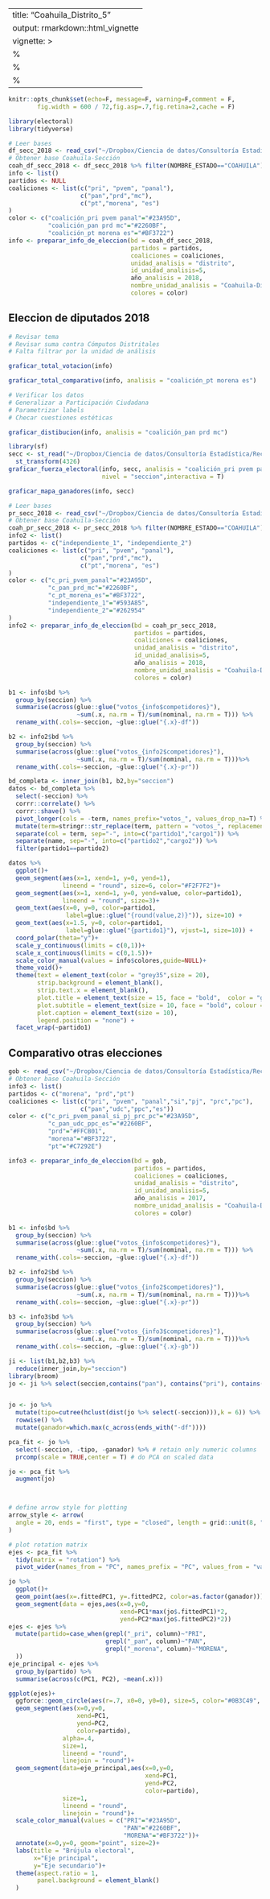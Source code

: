 ---
title: "Coahuila_Distrito_5"
output: rmarkdown::html_vignette
vignette: >
%\VignetteIndexEntry{Coahuila_Distrito_5}
  %\VignetteEngine{knitr::rmarkdown}
  %\VignetteEncoding{UTF-8}
  ---
```r
knitr::opts_chunk$set(echo=F, message=F, warning=F,comment = F,
        fig.width = 600 / 72,fig.asp=.7,fig.retina=2,cache = F)
```

```r
library(electoral)
library(tidyverse)
```


```r
# Leer bases
df_secc_2018 <- read_csv("~/Dropbox/Ciencia de datos/Consultoría Estadística/Recursos/Externos/INE/Bases de datos/2018/Federal/Diputados Fed_2018_casilla.csv")
# Obtener base Coahuila-Sección
coah_df_secc_2018 <- df_secc_2018 %>% filter(NOMBRE_ESTADO=="COAHUILA")
info <- list()
partidos <- NULL
coaliciones <- list(c("pri", "pvem", "panal"),
                    c("pan","prd","mc"),
                    c("pt","morena", "es")
)
color <- c("coalición_pri pvem panal"="#23A95D",  
           "coalición_pan prd mc"="#2260BF",
           "coalición_pt morena es"="#BF3722")
info <- preparar_info_de_eleccion(bd = coah_df_secc_2018,
                                  partidos = partidos,
                                  coaliciones = coaliciones,
                                  unidad_analisis = "distrito",
                                  id_unidad_analisis=5,
                                  año_analisis = 2018,
                                  nombre_unidad_analisis = "Coahuila-Distrito Federal V",
                                  colores = color)
```

## Eleccion de diputados 2018

```r
# Revisar tema
# Revisar suma contra Cómputos Distritales
# Falta filtrar por la unidad de análisis

graficar_total_votacion(info)

```

```r
graficar_total_comparativo(info, analisis = "coalición_pt morena es")
```

```r
# Verificar los datos
# Generalizar a Participación Ciudadana
# Parametrizar labels
# Checar cuestiones estéticas

graficar_distibucion(info, analisis = "coalición_pan prd mc")
```

```r
library(sf)
secc <- st_read("~/Dropbox/Ciencia de datos/Consultoría Estadística/Recursos/Externos/INE/SHP/2017/05 - Coahuila/SECCION.shp", stringsAsFactors = FALSE, quiet = TRUE) %>%
  st_transform(4326) 
graficar_fuerza_electoral(info, secc, analisis = "coalición_pri pvem panal",
                          nivel = "seccion",interactiva = T)

```

```r
graficar_mapa_ganadores(info, secc)
```

```r
# Leer bases
pr_secc_2018 <- read_csv("~/Dropbox/Ciencia de datos/Consultoría Estadística/Recursos/Externos/INE/Bases de datos/2018/Federal/Presidencia_2018_casilla.csv")
# Obtener base Coahuila-Sección
coah_pr_secc_2018 <- pr_secc_2018 %>% filter(NOMBRE_ESTADO=="COAHUILA")
info2 <- list()
partidos <- c("independiente_1", "independiente_2")
coaliciones <- list(c("pri", "pvem", "panal"),
                    c("pan","prd","mc"),
                    c("pt","morena", "es")
)
color <- c("c_pri_pvem_panal"="#23A95D",  
           "c_pan_prd_mc"="#2260BF",
           "c_pt_morena_es"="#BF3722",
           "independiente_1"="#593A85",
           "independiente_2"="#262954"
)
info2 <- preparar_info_de_eleccion(bd = coah_pr_secc_2018,
                                   partidos = partidos,
                                   coaliciones = coaliciones,
                                   unidad_analisis = "distrito",
                                   id_unidad_analisis=5,
                                   año_analisis = 2018,
                                   nombre_unidad_analisis = "Coahuila-Distrito Federal V",
                                   colores = color)
```

```r
b1 <- info$bd %>% 
  group_by(seccion) %>% 
  summarise(across(glue::glue("votos_{info$competidores}"),
                   ~sum(.x, na.rm = T)/sum(nominal, na.rm = T))) %>% 
  rename_with(.cols=-seccion, ~glue::glue("{.x}-df"))

b2 <- info2$bd %>% 
  group_by(seccion) %>% 
  summarise(across(glue::glue("votos_{info2$competidores}"),
                   ~sum(.x, na.rm = T)/sum(nominal, na.rm = T)))%>% 
  rename_with(.cols=-seccion, ~glue::glue("{.x}-pr"))

bd_completa <- inner_join(b1, b2,by="seccion")
datos <- bd_completa %>% 
  select(-seccion) %>% 
  corrr::correlate() %>% 
  corrr::shave() %>% 
  pivot_longer(cols = -term, names_prefix="votos_", values_drop_na=T) %>% 
  mutate(term=stringr::str_replace(term, pattern = "votos_", replacement = "")) %>% 
  separate(col = term, sep="-", into=c("partido1","cargo1")) %>% 
  separate(name, sep="-", into=c("partido2","cargo2")) %>% 
  filter(partido1==partido2)

datos %>% 
  ggplot()+
  geom_segment(aes(x=1, xend=1, y=0, yend=1),
               lineend = "round", size=6, color="#F2F7F2")+
  geom_segment(aes(x=1, xend=1, y=0, yend=value, color=partido1),
               lineend = "round", size=3)+
  geom_text(aes(x=0, y=0, color=partido1,
                label=glue::glue("{round(value,2)}")), size=10) +
  geom_text(aes(x=1.5, y=0, color=partido1,
                label=glue::glue("{partido1}"), vjust=1, size=10)) +
  coord_polar(theta="y")+
  scale_y_continuous(limits = c(0,1))+
  scale_x_continuous(limits = c(0,1.5))+
  scale_color_manual(values = info$colores,guide=NULL)+
  theme_void()+
  theme(text = element_text(color = "grey35",size = 20),
        strip.background = element_blank(),
        strip.text.x = element_blank(),
        plot.title = element_text(size = 15, face = "bold",  color = "grey35"),
        plot.subtitle = element_text(size = 10, face = "bold", colour = "#666666"),
        plot.caption = element_text(size = 10),
        legend.position = "none") +
  facet_wrap(~partido1)

```

## Comparativo otras elecciones

```r
gob <- read_csv("~/Dropbox/Ciencia de datos/Consultoría Estadística/Recursos/Externos/INE/Bases de datos/2017/Gobernador/coahuila_gob_2017_seccion.csv")
# Obtener base Coahuila-Sección
info3 <- list()
partidos <- c("morena", "prd","pt")
coaliciones <- list(c("pri", "pvem", "panal","si","pj", "prc","pc"),
                    c("pan","udc","ppc","es"))
color <- c("c_pri_pvem_panal_si_pj_prc_pc"="#23A95D",  
           "c_pan_udc_ppc_es"="#2260BF",
           "prd"="#FFCB01",
           "morena"="#BF3722",
           "pt"="#C7292E")

info3 <- preparar_info_de_eleccion(bd = gob,
                                   partidos = partidos,
                                   coaliciones = coaliciones,
                                   unidad_analisis = "distrito",
                                   id_unidad_analisis=5,
                                   año_analisis = 2017,
                                   nombre_unidad_analisis = "Coahuila-Distrito Federal V",
                                   colores = color)
```

```r
b1 <- info$bd %>% 
  group_by(seccion) %>% 
  summarise(across(glue::glue("votos_{info$competidores}"),
                   ~sum(.x, na.rm = T)/sum(nominal, na.rm = T))) %>% 
  rename_with(.cols=-seccion, ~glue::glue("{.x}-df"))

b2 <- info2$bd %>% 
  group_by(seccion) %>% 
  summarise(across(glue::glue("votos_{info2$competidores}"),
                   ~sum(.x, na.rm = T)/sum(nominal, na.rm = T)))%>% 
  rename_with(.cols=-seccion, ~glue::glue("{.x}-pr"))

b3 <- info3$bd %>% 
  group_by(seccion) %>% 
  summarise(across(glue::glue("votos_{info3$competidores}"),
                   ~sum(.x, na.rm = T)/sum(nominal, na.rm = T)))%>% 
  rename_with(.cols=-seccion, ~glue::glue("{.x}-gb"))

ji <- list(b1,b2,b3) %>% 
  reduce(inner_join,by="seccion")
library(broom)
jo <- ji %>% select(seccion,contains("pan"), contains("pri"), contains("morena"))


jo <- jo %>% 
  mutate(tipo=cutree(hclust(dist(jo %>% select(-seccion))),k = 6)) %>% 
  rowwise() %>% 
  mutate(ganador=which.max(c_across(ends_with("-df"))))

pca_fit <- jo %>% 
  select(-seccion, -tipo, -ganador) %>% # retain only numeric columns
  prcomp(scale = TRUE,center = T) # do PCA on scaled data

jo <- pca_fit %>%
  augment(jo) 



# define arrow style for plotting
arrow_style <- arrow(
  angle = 20, ends = "first", type = "closed", length = grid::unit(8, "pt")
)

# plot rotation matrix
ejes <- pca_fit %>%
  tidy(matrix = "rotation") %>% 
  pivot_wider(names_from = "PC", names_prefix = "PC", values_from = "value") 

jo %>% 
  ggplot()+
  geom_point(aes(x=.fittedPC1, y=.fittedPC2, color=as.factor(ganador)))+
  geom_segment(data = ejes,aes(x=0,y=0,
                               xend=PC1*max(jo$.fittedPC1)*2,
                               yend=PC2*max(jo$.fittedPC2)*2))
ejes <- ejes %>% 
  mutate(partido=case_when(grepl("_pri", column)~"PRI",
                           grepl("_pan", column)~"PAN",
                           grepl("_morena", column)~"MORENA",
  )) 
eje_principal <- ejes %>% 
  group_by(partido) %>% 
  summarise(across(c(PC1, PC2), ~mean(.x)))

ggplot(ejes)+
  ggforce::geom_circle(aes(r=.7, x0=0, y0=0), size=5, color="#0B3C49", fill="#F2F7F2")+
  geom_segment(aes(x=0,y=0,
                   xend=PC1,
                   yend=PC2, 
                   color=partido),
               alpha=.4, 
               size=1,
               lineend = "round", 
               linejoin = "round")+
  geom_segment(data=eje_principal,aes(x=0,y=0,
                                      xend=PC1,
                                      yend=PC2,
                                      color=partido),
               size=1, 
               lineend = "round", 
               linejoin = "round")+
  scale_color_manual(values = c("PRI"="#23A95D",
                                "PAN"="#2260BF",
                                "MORENA"="#BF3722"))+
  annotate(x=0,y=0, geom="point", size=2)+
  labs(title = "Brújula electoral", 
       x="Eje principal",
       y="Eje secundario")+
  theme(aspect.ratio = 1,
        panel.background = element_blank()
  )


```





